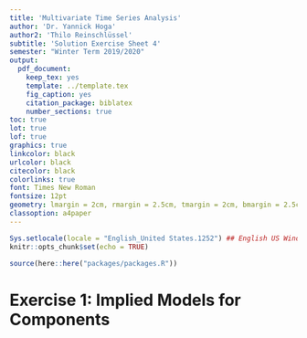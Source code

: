 ```yaml
---
title: 'Multivariate Time Series Analysis'
author: 'Dr. Yannick Hoga'
author2: 'Thilo Reinschlüssel'
subtitle: 'Solution Exercise Sheet 4'
semester: "Winter Term 2019/2020"
output:
  pdf_document:
    keep_tex: yes
    template: ../template.tex
    fig_caption: yes
    citation_package: biblatex
    number_sections: true
toc: true
lot: true
lof: true
graphics: true
linkcolor: black
urlcolor: black
citecolor: black
colorlinks: true
font: Times New Roman
fontsize: 12pt
geometry: lmargin = 2cm, rmargin = 2.5cm, tmargin = 2cm, bmargin = 2.5cm
classoption: a4paper
---
```


```r
Sys.setlocale(locale = "English_United States.1252") ## English US Windows
knitr::opts_chunk$set(echo = TRUE)

source(here::here("packages/packages.R"))
```

# Exercise 1: Implied Models for Components



\begin{align*}
    \phi_0 = \begin{pmatrix} 1 \\ 0 \end{pmatrix}, \quad \phi_1 = \begin{pmatrix} 0.75 & 0 \\ -0.25 & 0.5 \end{pmatrix}, \quad \Sigma_a = \begin{pmatrix} 1 & 0 \\ 0 & 1 \end{pmatrix}
\end{align*}

\begin{itemize}
    \item[a)] Compute the mean of the process.
\end{itemize}
